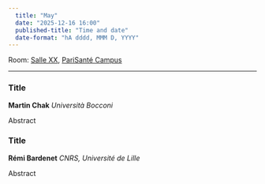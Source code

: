 ```yaml
---
  title: "May"
  date: "2025-12-16 16:00"
  published-title: "Time and date"
  date-format: "hA dddd, MMM D, YYYY"
---
```


Room: [Salle XX](../../psc_rooms.qmd), [PariSanté Campus](https://maps.app.goo.gl/cpFoxoZgbT6HCV6x9)

------------------------------------------------------------------------

### Title

**Martin Chak** *Università Bocconi*

Abstract

### Title

**Rémi Bardenet** *CNRS, Université de Lille*

Abstract


